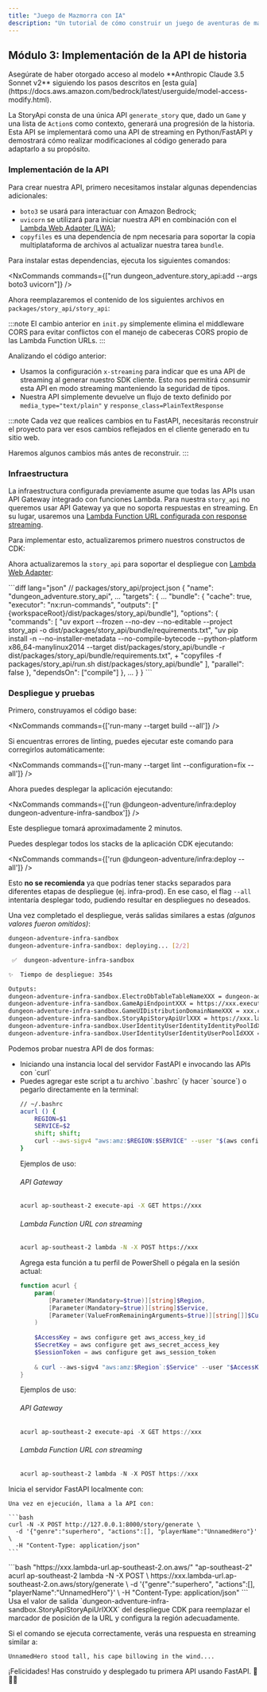 ```yaml
---
title: "Juego de Mazmorra con IA"
description: "Un tutorial de cómo construir un juego de aventuras de mazmorra con IA utilizando el @aws/nx-plugin."
---
```






## Módulo 3: Implementación de la API de historia

<Aside type="caution">
Asegúrate de haber otorgado acceso al modelo **Anthropic Claude 3.5 Sonnet v2** siguiendo los pasos descritos en [esta guía](https://docs.aws.amazon.com/bedrock/latest/userguide/model-access-modify.html).
</Aside>

La StoryApi consta de una única API `generate_story` que, dado un `Game` y una lista de `Action`s como contexto, generará una progresión de la historia. Esta API se implementará como una API de streaming en Python/FastAPI y demostrará cómo realizar modificaciones al código generado para adaptarlo a su propósito.

### Implementación de la API

Para crear nuestra API, primero necesitamos instalar algunas dependencias adicionales:

- `boto3` se usará para interactuar con Amazon Bedrock;
- `uvicorn` se utilizará para iniciar nuestra API en combinación con el [Lambda Web Adapter (LWA)](https://github.com/awslabs/aws-lambda-web-adapter);
- `copyfiles` es una dependencia de npm necesaria para soportar la copia multiplataforma de archivos al actualizar nuestra tarea `bundle`.

Para instalar estas dependencias, ejecuta los siguientes comandos:

<NxCommands commands={["run dungeon_adventure.story_api:add --args boto3 uvicorn"]} />
<InstallCommand pkg="copyfiles" dev />

Ahora reemplazaremos el contenido de los siguientes archivos en `packages/story_api/story_api`:

<Tabs>
<TabItem label="main.py">
<E2ECode path="dungeon-adventure/3/main.py.template" lang="python" />
</TabItem>
<TabItem label="init.py">
<E2ECode path="dungeon-adventure/3/init.py.template" lang="python" />

:::note
El cambio anterior en `init.py` simplemente elimina el middleware CORS para evitar conflictos con el manejo de cabeceras CORS propio de las Lambda Function URLs.
:::

</TabItem>
</Tabs>

Analizando el código anterior:

- Usamos la configuración `x-streaming` para indicar que es una API de streaming al generar nuestro SDK cliente. Esto nos permitirá consumir esta API en modo streaming manteniendo la seguridad de tipos.
- Nuestra API simplemente devuelve un flujo de texto definido por `media_type="text/plain"` y `response_class=PlainTextResponse`

:::note
Cada vez que realices cambios en tu FastAPI, necesitarás reconstruir el proyecto para ver esos cambios reflejados en el cliente generado en tu sitio web.

Haremos algunos cambios más antes de reconstruir.
:::

### Infraestructura

La <Link path="get_started/tutorials/dungeon-game/1#game-ui-infrastructure">infraestructura configurada previamente</Link> asume que todas las APIs usan API Gateway integrado con funciones Lambda. Para nuestra `story_api` no queremos usar API Gateway ya que no soporta respuestas en streaming. En su lugar, usaremos una [Lambda Function URL configurada con response streaming](https://docs.aws.amazon.com/lambda/latest/dg/configuration-response-streaming.html).

Para implementar esto, actualizaremos primero nuestros constructos de CDK:

<Tabs>
<TabItem label="story-api.ts">
<E2ECode path="dungeon-adventure/3/story-api.ts.template" lang="typescript" />
</TabItem>
<TabItem label="application-stack.ts">
<E2EDiff before="dungeon-adventure/2/stacks/application-stack.ts.template" after="dungeon-adventure/3/application-stack.ts.template" lang="typescript" />
</TabItem>
</Tabs>

Ahora actualizaremos la `story_api` para soportar el despliegue con [Lambda Web Adapter](https://github.com/awslabs/aws-lambda-web-adapter):

<Tabs>
<TabItem label="run.sh">
<E2ECode path="dungeon-adventure/3/run.sh.template" lang="bash" />
</TabItem>
<TabItem label="project.json">
```diff lang="json"
// packages/story_api/project.json
{
  "name": "dungeon_adventure.story_api",
  ...
  "targets": {
    ...
    "bundle": {
      "cache": true,
      "executor": "nx:run-commands",
      "outputs": ["{workspaceRoot}/dist/packages/story_api/bundle"],
      "options": {
        "commands": [
          "uv export --frozen --no-dev --no-editable --project story_api -o dist/packages/story_api/bundle/requirements.txt",
          "uv pip install -n --no-installer-metadata --no-compile-bytecode --python-platform x86_64-manylinux2014 --target dist/packages/story_api/bundle -r dist/packages/story_api/bundle/requirements.txt",
+          "copyfiles -f packages/story_api/run.sh dist/packages/story_api/bundle"
        ],
        "parallel": false
      },
      "dependsOn": ["compile"]
    },
    ...
  }
}
```
</TabItem>
</Tabs>

### Despliegue y pruebas

Primero, construyamos el código base:

<NxCommands commands={['run-many --target build --all']} />

<Aside type="tip">
Si encuentras errores de linting, puedes ejecutar este comando para corregirlos automáticamente:

<NxCommands commands={['run-many --target lint --configuration=fix --all']} />
</Aside>

Ahora puedes desplegar la aplicación ejecutando:

<NxCommands commands={['run @dungeon-adventure/infra:deploy dungeon-adventure-infra-sandbox']} />

Este despliegue tomará aproximadamente 2 minutos.

<Drawer title="Comando de despliegue" trigger="También puedes desplegar todos los stacks a la vez. Haz clic para más detalles.">

Puedes desplegar todos los stacks de la aplicación CDK ejecutando:

<NxCommands commands={['run @dungeon-adventure/infra:deploy --all']} />

Esto **no se recomienda** ya que podrías tener stacks separados para diferentes etapas de despliegue (ej. infra-prod). En ese caso, el flag `--all` intentaría desplegar todo, pudiendo resultar en despliegues no deseados.

</Drawer>

Una vez completado el despliegue, verás salidas similares a estas _(algunos valores fueron omitidos)_:

```bash
dungeon-adventure-infra-sandbox
dungeon-adventure-infra-sandbox: deploying... [2/2]

 ✅  dungeon-adventure-infra-sandbox

✨  Tiempo de despliegue: 354s

Outputs:
dungeon-adventure-infra-sandbox.ElectroDbTableTableNameXXX = dungeon-adventure-infra-sandbox-ElectroDbTableXXX-YYY
dungeon-adventure-infra-sandbox.GameApiEndpointXXX = https://xxx.execute-api.region.amazonaws.com/prod/
dungeon-adventure-infra-sandbox.GameUIDistributionDomainNameXXX = xxx.cloudfront.net
dungeon-adventure-infra-sandbox.StoryApiStoryApiUrlXXX = https://xxx.lambda-url.ap-southeast-2.on.aws/
dungeon-adventure-infra-sandbox.UserIdentityUserIdentityIdentityPoolIdXXX = region:xxx
dungeon-adventure-infra-sandbox.UserIdentityUserIdentityUserPoolIdXXX = region_xxx
```

Podemos probar nuestra API de dos formas:
<ul>
<li>Iniciando una instancia local del servidor FastAPI e invocando las APIs con `curl`</li>
<li>
<Drawer title="curl con Sigv4 habilitado" trigger="Llamar directamente a la API desplegada usando curl con Sigv4">

<Tabs>
  <TabItem label="Bash/Linux/macOS">
Puedes agregar este script a tu archivo `.bashrc` (y hacer `source`) o pegarlo directamente en la terminal:

```bash
// ~/.bashrc
acurl () {
    REGION=$1
    SERVICE=$2
    shift; shift;
    curl --aws-sigv4 "aws:amz:$REGION:$SERVICE" --user "$(aws configure get aws_access_key_id):$(aws configure get aws_secret_access_key)" -H "X-Amz-Security-Token: $(aws configure get aws_session_token)" "$@"
}
```

Ejemplos de uso:

###### API Gateway
```bash
acurl ap-southeast-2 execute-api -X GET https://xxx
```

###### Lambda Function URL con streaming
```bash
acurl ap-southeast-2 lambda -N -X POST https://xxx
```
  </TabItem>
  <TabItem label="Windows PowerShell">
Agrega esta función a tu perfil de PowerShell o pégala en la sesión actual:

```powershell
function acurl {
    param(
        [Parameter(Mandatory=$true)][string]$Region,
        [Parameter(Mandatory=$true)][string]$Service,
        [Parameter(ValueFromRemainingArguments=$true)][string[]]$CurlArgs
    )
    
    $AccessKey = aws configure get aws_access_key_id
    $SecretKey = aws configure get aws_secret_access_key
    $SessionToken = aws configure get aws_session_token
    
    & curl --aws-sigv4 "aws:amz:$Region`:$Service" --user "$AccessKey`:$SecretKey" -H "X-Amz-Security-Token: $SessionToken" @CurlArgs
}
```

Ejemplos de uso:

###### API Gateway
```powershell
acurl ap-southeast-2 execute-api -X GET https://xxx
```

###### Lambda Function URL con streaming
```powershell
acurl ap-southeast-2 lambda -N -X POST https://xxx
```
  </TabItem>
</Tabs>

</Drawer>
</li>
</ul>

<Tabs>
  <TabItem label="Local">
  Inicia el servidor FastAPI localmente con:
    <NxCommands commands={["run dungeon_adventure.story_api:serve"]} />

    Una vez en ejecución, llama a la API con:

    ```bash
    curl -N -X POST http://127.0.0.1:8000/story/generate \
      -d '{"genre":"superhero", "actions":[], "playerName":"UnnamedHero"}' \
      -H "Content-Type: application/json"
    ```
  </TabItem>
  <TabItem label="Desplegado">
```bash "https://xxx.lambda-url.ap-southeast-2.on.aws/" "ap-southeast-2"
acurl ap-southeast-2 lambda -N -X POST \
  https://xxx.lambda-url.ap-southeast-2.on.aws/story/generate \
  -d '{"genre":"superhero", "actions":[], "playerName":"UnnamedHero"}' \
  -H "Content-Type: application/json"
```
    <Aside type="caution">
    Usa el valor de salida `dungeon-adventure-infra-sandbox.StoryApiStoryApiUrlXXX` del despliegue CDK para reemplazar el marcador de posición de la URL y configura la región adecuadamente.
    </Aside>
  </TabItem>
</Tabs>

Si el comando se ejecuta correctamente, verás una respuesta en streaming similar a:

```
UnnamedHero stood tall, his cape billowing in the wind....
```

¡Felicidades! Has construido y desplegado tu primera API usando FastAPI. 🎉🎉🎉